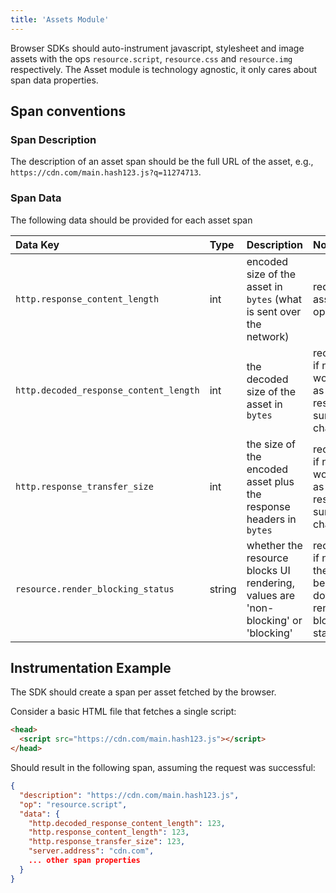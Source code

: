 ```yaml
---
title: 'Assets Module'
---
```


Browser SDKs should auto-instrument javascript, stylesheet and image assets with the ops `resource.script`, `resource.css` and `resource.img` respectively. The Asset module is technology agnostic, it only cares about span data properties.

## Span conventions

### Span Description

The description of an asset span should be the full URL of the asset, e.g., `https://cdn.com/main.hash123.js?q=11274713`.

### Span Data

The following data should be provided for each asset span

| Data Key                               | Type   | Description                                                                      | Notes                                                                                          |
| :------------------------------------- | :----- | :------------------------------------------------------------------------------- | :--------------------------------------------------------------------------------------------- |
| `http.response_content_length`         | int    | encoded size of the asset in `bytes` (what is sent over the network)             | required on all asset operations                                                               |
| `http.decoded_response_content_length` | int    | the decoded size of the asset in `bytes`                                         | recommended, if not provided would show up as 0 on the resource summary size chart            |
| `http.response_transfer_size`          | int    | the size of the encoded asset plus the response headers in `bytes`               | recommended, if not provided would show up as 0 on the resource summary size chart            |
| `resource.render_blocking_status`      | string | whether the resource blocks UI rendering, values are 'non-blocking' or 'blocking' | recommended, if not provided the asset can't be narrowed down by their render blocking status |

## Instrumentation Example

The SDK should create a span per asset fetched by the browser.

Consider a basic HTML file that fetches a single script:

```html
<head>
  <script src="https://cdn.com/main.hash123.js"></script>
</head>
```

Should result in the following span, assuming the request was successful:

```json
{
  "description": "https://cdn.com/main.hash123.js",
  "op": "resource.script",
  "data": {
    "http.decoded_response_content_length": 123,
    "http.response_content_length": 123,
    "http.response_transfer_size": 123,
    "server.address": "cdn.com",
    ... other span properties
  }
}
```
